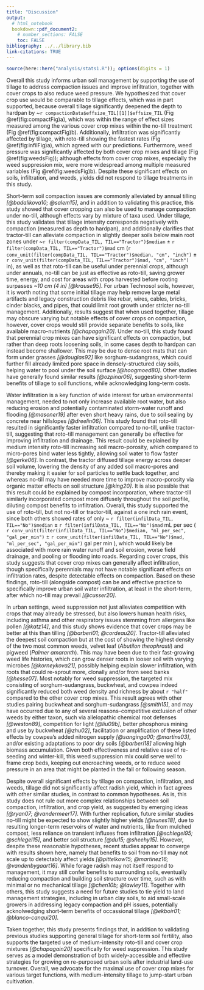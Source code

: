 ```yaml
---
title: "Discussion"
output: 
  # html_notebook
  bookdown::pdf_document2:
    # number_sections: FALSE
    toc: FALSE
bibliography: ../../library.bib
link-citations: TRUE
---
```



<!-- # Outline -->

<!-- - hypothesis -->
<!-- - tillage -->
<!-- - infiltration -->
<!-- - weeds -->
<!-- - yield -->
<!-- - conclusion -->


```r
source(here::here("analysis/stats1.R")); options(digits = 1)
```


Overall this study informs urban soil management by supporting the use of tillage to address compaction issues and improve infiltration, together with cover crops to also reduce weed pressure.
We hypothesized that cover crop use would be comparable to tillage effects, which was in part supported, because overall tillage significantly deepened the depth to hardpan by ~`r compactionData$effsize_TIL[[1]]$effsize_TIL` (Fig \@ref(fig:compactFig)a), which was within the range of effect sizes measured among the various cover crop mixes within the no-till treatment (Fig \@ref(fig:compactFig)b). 
Additionally, infiltration was significantly affected by tillage, with roto-till showing the fastest rates (Fig \@ref(fig:infilFig)a), which agreed with our predictions.
Furthermore, weed pressure was significantly affected by both cover crop mixes and tillage (Fig \@ref(fig:weedsFig)); although effects from cover crop mixes, especially the weed suppression mix, were more widespread among multiple measured variables (Fig \@ref(fig:weedsFig)b).
Despite these significant effects on soils, infiltration, and weeds, yields did not respond to tillage treatments in this study.


<!-- ## Compaction -->


Short-term soil compaction issues are commonly alleviated by annual tilling *[@badalikova10; @salem15]*, and in addition to validating this practice, this study showed that cover cropping can also be used to manage compaction under no-till, although effects vary by mixture of taxa used.
Under tillage, this study validates that tillage intensity corresponds negatively with compaction (measured as depth to hardpan), and additionally clarifies that tractor-till can alleviate compaction in slightly deeper soils below main root zones under 
~`r filter(compData_TIL, TIL=="Tractor")$median` ± 
`r filter(compData_TIL, TIL=="Tractor")$mad` cm 
(`r conv_unit(filter(compData_TIL, TIL=="Tractor")$median, "cm", "inch")` ± 
`r conv_unit(filter(compData_TIL, TIL=="Tractor")$mad, "cm", "inch")` in), 
as well as that roto-till can be useful under perennial crops, although under annuals, no-till can be just as effective as roto-till, saving grower time, energy, and cost for areas with crops harvested before rooting surpasses *~10 cm (4 in)* *[@krause95]*.
For urban Technosol soils, however, it is worth noting that some initial tillage may help remove large metal artifacts and legacy construction debris like rebar, wires, cables, bricks, cinder blacks, and pipes, that could limit root growth under stricter no-till management. 
Additionally, results suggest that when used together, tillage may obscure varying but notable effects of cover crops on compaction, however, cover crops would still provide separate benefits to soils, like available macro-nutrients *[@chapagain20]*.
Under no-till, this study found that perennial crop mixes can have significant effects on compaction, but rather than deep roots loosening soils, in some cases depth to hardpan can instead become shallower.
This may be due to dense root mats that can form under grasses *[@douglas92]* like sorghum-sudangrass, which could further fill already limited pore space in densely-structured clay soils, helping water to pool under the soil surface *[@hoogmoed80]*.
Other studies have generally found similar results *[@ozpinar06]*, suggesting short-term benefits of tillage to soil functions, while acknowledging long-term costs.


<!-- ## Infiltration -->


Water infiltration is a key function of wide interest for urban environmental management, needed to not only increase available root water, but also reducing erosion and potentially contaminated storm-water runoff and flooding *[@masoner19]* after even short heavy rains, due to soil sealing by concrete near hillslopes *[@dreelin06]*.
This study found that roto-till resulted in significantly faster infiltration compared to no-till, unlike tractor-till, suggesting that roto-till management can generally be effective for improving infiltration and drainage.
This result could be explained by medium intensity roto-till increasing soil macro-porosity, which compared to micro-pores bind water less tightly, allowing soil water to flow faster *[@gerke06]*.
In contrast, the tractor diffused tillage energy across deeper soil volume, lowering the density of any added soil macro-pores and thereby making it easier for soil particles to settle back together, and whereas no-till may have needed more time to improve macro-porosity via organic matter effects on soil structure *[@king20]*.
It is also possible that this result could be explained by compost incorporation, where tractor-till similarly incorporated compost more diffusely throughout the soil profile, diluting compost benefits to infiltration.
Overall, this study supported the use of roto-till, but not no-till or tractor-till, against a one inch rain event, since both others showed rates of only 
~ `r filter(infilData_TIL, TIL=="No")$median` ±
`r filter(infilData_TIL, TIL=="No")$mad` mL per sec
(
`r conv_unit(filter(infilData_TIL, TIL=="No")$median, "ml_per_sec", "gal_per_min")` ±
`r conv_unit(filter(infilData_TIL, TIL=="No")$mad, "ml_per_sec", "gal_per_min")` gal per min
), 
which would likely be associated with more rain water runoff and soil erosion, worse field drainage, and pooling or flooding into roads.
Regarding cover crops, this study suggests that cover crop mixes can generally affect infiltration, though specifically perennials may not have notable significant effects on infiltration rates, despite detectable effects on compaction.
Based on these findings, roto-till (alongside compost) can be and effective practice to specifically improve urban soil water infiltration, at least in the short-term, after which no-till may prevail *[@cusser20]*. 


<!-- ## Weed suppression -->


In urban settings, weed suppression not just alleviates competition with crops that may already be stressed, but also lowers human health risks, including asthma and other respiratory issues stemming from allergens like pollen *[@katz14]*, and this study shows evidence that cover crops may be better at this than tilling *[@barberi01; @cordeau20]*.
Tractor-till alleviated the deepest soil compaction but at the cost of showing the highest density of the two most common weeds, velvet leaf (*Abutilon theophrasti*) and pigweed (*Palmer amaranth*).
This may have been due to their fast-growing weed life histories, which can grow denser roots in looser soil with varying microbes *[@korneykova21]*, possibly helping explain slower infiltration, with roots that could re-sprout more, clonally and/or from seed banks *[@hesse07]*.
Most notably for weed suppression, the targeted mix consisting of sorghum-sudangrass, buckwheat, and cowpea indeed significantly reduced both weed density and richness by about `r "half"` compared to the other cover crop mixes. 
This result agrees with other studies pairing buckwheat and sorghum-sudangrass *[@smith15]*, and may have occurred due to any of several reasons--competitive exclusion of other weeds by either taxon, such via allelopathic chemical root defenses *[@weston89]*, competition for light *[@liu09b]*, better phosphorus mining and use by buckwheat *[@zhu02]*, facilitation or amplification of these listed effects by cowpea's added nitrogen supply *[@sanginga00; @martins03]*, and/or existing adaptations to poor dry soils *[@barberi18]* allowing high biomass accumulation.
Given both effectiveness and relative ease of re-seeding and winter-kill, this weed suppression mix could serve well to frame crop beds, keeping out encroaching weeds, or to reduce weed pressure in an area that might be planted in the fall or following season. 


<!-- ## Yield -->


Despite overall significant effects by tillage on compaction, infiltration, and weeds, tillage did not significantly affect radish yield, which in fact agrees with other similar studies, in contrast to common hypotheses.
As is, this study does not rule out more complex relationships between soil compaction, infiltration, and crop yield, as suggested by emerging ideas *[@ryan07; @vandermeer17]*.
With further replication, future similar studies no-till might be expected to show slightly higher yields *[@nunes18]*, due to resulting longer-term reservoirs of water and nutrients, like from mulched compost, less reliance on transient influxes from infiltration *[@schlegel95; @schlegel15]*, and better soil structure *[@du15; @sheehy15]*. 
However, despite these reasonable hypotheses, recent studies appear to converge with results shown here, namely that benefits to soil from no-till may not scale up to detectably affect yields *[@pittelkow15; @martinez16; @vandenbygaart16]*. 
While forage radish may not itself respond to management, it may still confer benefits to surrounding soils, eventually reducing compaction and building soil structure over time, such as with minimal or no mechanical tillage *[@chen10b; @lawley11]*. 
Together with others, this study suggests a need for future studies to tie yield to land management strategies, including in urban clay soils, to aid small-scale growers in addressing legacy compaction and pH issues, potentially acknolwedging short-term benefits of occassional tillage *[@ekboir01; @blanco-canqui20]*.


<!-- ## Conclusion -->


Taken together, this study presents findings that, in addition to validating previous studies supporting general tillage for short-term soil fertility, also supports the targeted use of medium-intensity roto-till and cover crop mixtures *[@chapagain20]* specifically for weed suppression. 
This study serves as a model demonstration of both widely-accessible and effective strategies for growing on re-purposed urban soils after industrial land-use turnover.
Overall, we advocate for the maximal use of cover crop mixes for various target functions, with medium-intensity tillage to jump-start urban cultivation.
